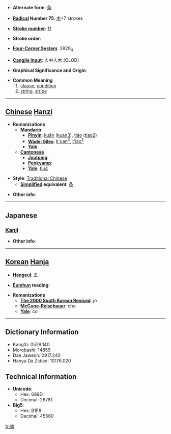 * '''Alternate form''': [[条]]

* '''[[Wiktionary:Chinese radical index| Radical]] Number 75''': [[Wiktionary:Chinese radical index 木|木]]+7 strokes

* '''[[Wiktionary:Chinese total strokes index|Stroke number]]''': [[Wiktionary:Chinese total strokes index 11|11]]

* '''Stroke order''': 

* '''[[Wiktionary:Chinese four corner index|Four-Corner System]]''': 2829<sub>4</sub>

* '''[[Wiktionary:Chinese Cangjie index|Cangjie input]]''': 人中人木 (OLOD)

* '''Graphical Significance and Origin''': 

* '''Common Meaning'''
*# [[clause]], [[condition]]
*# [[string]], [[stripe]]


----

== [[Chinese]] [[Hanzi]] ==

* '''Romanizations'''
** '''[[Mandarin]]'''
*** '''[[Pinyin]]''': [[kuǎn]] ([[kuan3]]), [[tiáo]] ([[tiao2]])
*** '''[[Wade-Giles]]''': [[k'uan3|k'uan<sup>3</sup>]], [[t'iao2|t'iao<sup>2</sup>]]
*** '''[[Yale]]''': 
** '''[[Cantonese]]'''
*** '''[[Jyutping]]''':
*** '''[[Penkyamp]]''': 
*** '''[[Yale]]''': [[tiu4]]

* '''Style''': [[Traditional Chinese]] 
** '''[[Simplified Chinese|Simplified]] equivalent''': [[条]]

* '''Other info''': 

----

==Japanese==
===[[Kanji]]===
{{kanji|on readings=[[じょう]] (jō), [[ちょう]] (chō), [[でき]] (deki)
|kun readings=[[えだ]] (eda), [[すじ]] (suji)
}}

* '''Other info''':  

----

== [[Korean]] [[Hanja]] ==

* '''[[Hangeul]]''': 조

* '''[[Eumhun]] reading''': 

* '''Romanizations'''
** '''[[The 2000 South Korean Revised Romanization|The 2000 South Korean Revised]]''': jo
** '''[[McCune-Reischauer]]''': cho
** '''[[Yale]]''': co

----

== Dictionary Information ==

* KangXi: 0529.140
* Morobashi: 14859
* Dae Jaweon: 0917.240
* Hanyu Da Zidian: 10176.020

== Technical Information ==

* '''Unicode''':
** Hex: 689D
** Decimal: 26781
* '''Big5''':
** Hex: B1F8
** Decimal: 45560

[[fr:條]]